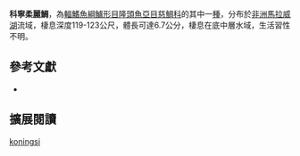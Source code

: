 {{Speciesbox
| name = 科寧柔麗鯛
| status = NE
| status_system = IUCN3.1
| image = 
| image_width = 260px
| image_caption = 
| genus = Placidochromis
| species = koningsi
| authority = [[Hanssens|Hanssens]], 2004
| synonyms = 
}}
'''科寧柔麗鯛'''，為[[輻鰭魚綱|輻鰭魚綱]][[鱸形目|鱸形目]][[隆頭魚亞目|隆頭魚亞目]][[慈鯛科|慈鯛科]]的其中一[[種|種]]，分布於[[非洲|非洲]][[馬拉威湖|馬拉威湖]]流域，棲息深度119-123公尺，體長可達6.7公分，棲息在底中層水域，生活習性不明。

== 參考文獻 ==
*{{FishBase_species|genus=Placidochromis|species=koningsi|year=2013|month=4}}

== 擴展閱讀 ==
{{refbegin}}
{{wikispecies-inline|Placidochromis koningsi|科寧柔麗鯛}}
{{refend}}
{{Taxonbar|from=Q6416777}}

[[Category:柔麗鯛屬|koningsi]]


{{鱸形目小作品}}